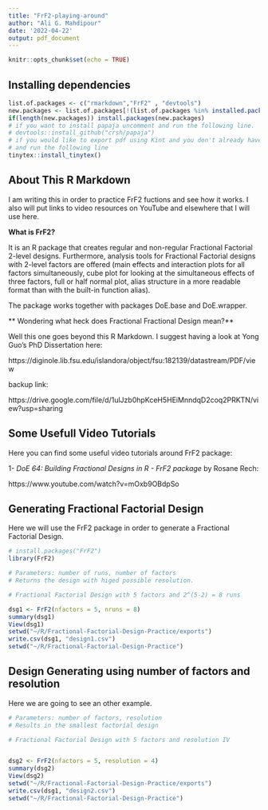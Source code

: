 ```yaml
---
title: "FrF2-playing-around"
author: "Ali G. Mahdipour"
date: '2022-04-22'
output: pdf_document
---
```


```r
knitr::opts_chunk$set(echo = TRUE)
```

## Installing dependencies

``` r
list.of.packages <- c("rmarkdown","FrF2" , "devtools")
new.packages <- list.of.packages[!(list.of.packages %in% installed.packages()[,"Package"])]
if(length(new.packages)) install.packages(new.packages)
# if you want to install papaja uncomment and run the following line.
# devtools::install_github("crsh/papaja")
# if you would like to export pdf using Kint and you don't already have LaTex installed uncomment
# and run the following line
tinytex::install_tinytex()
```

## About This R Markdown

I am writing this in order to practice FrF2 fuctions and see how it works. I also will put links to video resources on YouTube and elsewhere that I will use here.

**What is FrF2?**

It is an R package that creates regular and non-regular Fractional Factorial 2-level designs. Furthermore, analysis tools for Fractional Factorial designs with 2-level factors are offered (main effects and interaction plots for all factors simultaneously, cube plot for looking at the simultaneous effects of three factors, full or half normal plot, alias structure in a more readable format than with the built-in function alias).

The package works together with packages DoE.base and DoE.wrapper.

** Wondering what heck does Fractional Fractional Design mean?**

Well this one goes beyond this R Markdown. I suggest having a look at Yong Guo's PhD Dissertation here:

https://diginole.lib.fsu.edu/islandora/object/fsu:182139/datastream/PDF/view

backup link: 

https://drive.google.com/file/d/1ulJzb0hpKceH5HEiMnndqD2coq2PRKTN/view?usp=sharing


## Some Usefull Video Tutorials

Here you can find some useful video tutorials around FrF2 package:

1- _DoE 64: Building Fractional Designs in R - FrF2 package_ by 
Rosane Rech:

https://www.youtube.com/watch?v=mOxb9OBdpSo

## Generating Fractional Factorial Design 
Here we will use the FrF2 package in order to generate a Fractional Factorial Design. 
``` r
# install.packages("FrF2")
library(FrF2)

# Parameters: number of runs, number of factors
# Returns the design with higed possible resolution.

# Fractional Factorial Design with 5 factors and 2^(5-2) = 8 runs

dsg1 <- FrF2(nfactors = 5, nruns = 8)
summary(dsg1)
View(dsg1)
setwd("~/R/Fractional-Factorial-Design-Practice/exports")
write.csv(dsg1, "design1.csv")
setwd("~/R/Fractional-Factorial-Design-Practice")
```
## Design Generating using number of factors and resolution

Here we are going to see an other example. 
``` r
# Parameters: number of factors, resolution
# Results in the smallest factorial design

# Fractional Factorial Design with 5 factors and resolution IV


dsg2 <- FrF2(nfactors = 5, resolution = 4)
summary(dsg2)
View(dsg2)
setwd("~/R/Fractional-Factorial-Design-Practice/exports")
write.csv(dsg1, "design2.csv")
setwd("~/R/Fractional-Factorial-Design-Practice")
```